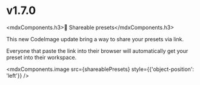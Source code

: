 
# v1.7.0

<mdxComponents.h3>🎨 Shareable presets</mdxComponents.h3>

This new CodeImage update bring a way to share your presets via link.

Everyone that paste the link into their browser will automatically get your preset into their workspace.

<mdxComponents.image src={shareablePresets} style={{'object-position': 'left'}} />
